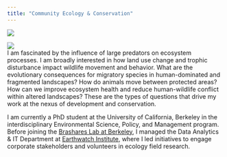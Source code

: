```yaml
---
title: "Community Ecology & Conservation"
---
```

![](images/washington.png)

![](images/IMG_1130.jpg)   
I am fascinated by the influence of large predators on ecosystem processes. I am broadly interested in how land use change and trophic disturbance impact wildlife movement and behavior. What are the evolutionary consequences for migratory species in human-dominated and fragmented landscapes? How do animals move between protected areas? How can we improve ecosystem health and reduce human-wildlife conflict within altered landscapes? These are the types of questions that drive my work at the nexus of development and conservation.

I am currently a PhD student at the University of California, Berkeley in the interdisciplinary Environmental Science, Policy, and Management program. Before joining the [Brashares Lab at Berkeley](https://nature.berkeley.edu/BrasharesGroup/), I managed the Data Analytics & IT Department at [Earthwatch Institute](http://earthwatch.org/), where I led initiatives to engage corporate stakeholders and volunteers in ecology field research.

